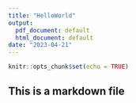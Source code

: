 ---
title: "HelloWorld"
output:
  pdf_document: default
  html_document: default
date: "2023-04-21"
---

```{r setup, include=FALSE}
knitr::opts_chunk$set(echo = TRUE)
```
## This is a markdown file


